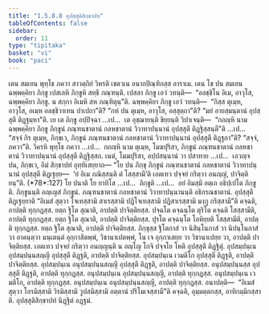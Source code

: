 ```yaml
---
title: "1.5.8.8 อุปสฺสุติสิกฺขาปท"
tableOfContents: false
sidebar:
  order: 11
type: "tipitaka"
basket: "vi"
book: "paci"
---
```



<DynamicBreadcrumb />

<Division number="469" book="paci">

<Paragraph number="1391" book="paci">
เตน สมเยน พุทฺโธ ภควา สาวตฺถิยํ วิหรติ เชตวเน อนาถปิณฺฑิกสฺส อาราเม. เตน โข ปน สมเยน ฉพฺพคฺคิยา ภิกฺขู เปสเลหิ ภิกฺขูหิ สทฺธึ ภณฺฑนฺติ. เปสลา ภิกฺขู เอวํ วทนฺติ—  “อลชฺชิโน อิเม, อาวุโส, ฉพฺพคฺคิยา ภิกฺขู. น สกฺกา อิเมหิ สห ภณฺฑิตุนฺ”ติ. ฉพฺพคฺคิยา ภิกฺขู เอวํ วทนฺติ—  “กิสฺส ตุเมฺห, อาวุโส, อเมฺห อลชฺชิวาเทน ปาเปถา”ติ? “กหํ ปน ตุเมฺห, อาวุโส, อสฺสุตฺถา”ติ? “มยํ อายสฺมนฺตานํ อุปสฺสุตึ ติฏฺฐมฺหา”ติ.
</Paragraph>

<Paragraph number="1392" book="paci">
เย เต ภิกฺขู อปฺปิจฺฉา …เป…  เต อุชฺฌายนฺติ ขิยฺยนฺติ วิปาเจนฺติ—  “กถญฺหิ นาม ฉพฺพคฺคิยา ภิกฺขู ภิกฺขูนํ ภณฺฑนชาตานํ กลหชาตานํ วิวาทาปนฺนานํ อุปสฺสุตึ ติฏฺฐิสฺสนฺตี”ติ …เป…  “สจฺจํ กิร ตุเมฺห, ภิกฺขเว, ภิกฺขูนํ ภณฺฑนชาตานํ กลหชาตานํ วิวาทาปนฺนานํ อุปสฺสุตึ ติฏฺฐถา”ติ? “สจฺจํ, ภควา”ติ. วิครหิ พุทฺโธ ภควา …เป…  กถญฺหิ นาม ตุเมฺห, โมฆปุริสา, ภิกฺขูนํ ภณฺฑนชาตานํ กลหชาตานํ วิวาทาปนฺนานํ อุปสฺสุตึ ติฏฺฐิสฺสถ. เนตํ, โมฆปุริสา, อปฺปสนฺนานํ วา ปสาทาย …เป…  เอวญฺจ ปน, ภิกฺขเว, อิมํ สิกฺขาปทํ อุทฺทิเสยฺยาถ—
</Paragraph>

</Division>
<Division number="470" book="paci">

<Paragraph number="1393" book="paci">
<Emphasis>“โย ปน ภิกฺขุ ภิกฺขูนํ ภณฺฑนชาตานํ กลหชาตานํ วิวาทาปนฺนานํ อุปสฺสุตึ ติฏฺเฐยฺย—  ‘ยํ อิเม ภณิสฺสนฺติ ตํ โสสฺสามี’ติ เอตเทว ปจฺจยํ กริตฺวา อนญฺญํ, ปาจิตฺติยนฺ”</Emphasis>ติ. (*78*:<Emphasis>127</Emphasis>)
</Paragraph>

</Division>
<Division number="471" book="paci">

<Paragraph number="1394" book="paci">
<Emphasis>โย ปนา</Emphasis>ติ โย ยาทิโส …เป…  <Emphasis>ภิกฺขู</Emphasis>ติ …เป…  อยํ อิมสฺมึ อตฺเถ อธิปฺเปโต ภิกฺขูติ.
</Paragraph>

<Paragraph number="1395" book="paci">
<Emphasis>ภิกฺขูนนฺ</Emphasis>ติ อญฺเญสํ ภิกฺขูนํ.
</Paragraph>

<Paragraph number="1396" book="paci">
<Emphasis>ภณฺฑนชาตานํ กลหชาตานํ วิวาทาปนฺนานนฺ</Emphasis>ติ อธิกรณชาตานํ.
</Paragraph>

<Paragraph number="1397" book="paci">
<Emphasis>อุปสฺสุตึ ติฏฺเฐยฺยา</Emphasis>ติ “อิเมสํ สุตฺวา โจเทสฺสามิ สาเรสฺสามิ ปฏิโจเทสฺสามิ ปฏิสาเรสฺสามิ มงฺกู กริสฺสามี”ติ คจฺฉติ, อาปตฺติ ทุกฺกฏสฺส. ยตฺถ ฐิโต สุณาติ, อาปตฺติ ปาจิตฺติยสฺส. ปจฺฉโต คจฺฉนฺโต ตุริโต คจฺฉติ โสสฺสามีติ, อาปตฺติ ทุกฺกฏสฺส. ยตฺถ ฐิโต สุณาติ, อาปตฺติ ปาจิตฺติยสฺส. ปุรโต คจฺฉนฺโต โอหิยฺยติ โสสฺสามีติ, อาปตฺติ ทุกฺกฏสฺส. ยตฺถ ฐิโต สุณาติ, อาปตฺติ ปาจิตฺติยสฺส. ภิกฺขุสฺส ฐิโตกาสํ วา นิสินฺโนกาสํ วา นิปนฺโนกาสํ วา อาคนฺตฺวา มนฺเตนฺตํ อุกฺกาสิตพฺพํ, วิชานาเปตพฺพํ, โน เจ อุกฺกาเสยฺย วา วิชานาเปยฺย วา, อาปตฺติ ปาจิตฺติยสฺส.
</Paragraph>

<Paragraph number="1398" book="paci">
<Emphasis>เอตเทว ปจฺจยํ กริตฺวา อนญฺญนฺ</Emphasis>ติ น อญฺโญ โกจิ ปจฺจโย โหติ อุปสฺสุตึ ติฏฺฐิตุํ.
</Paragraph>

</Division>
<Division number="472" book="paci">

<Paragraph number="1399" book="paci">
อุปสมฺปนฺเน อุปสมฺปนฺนสญฺญี อุปสฺสุตึ ติฏฺฐติ, อาปตฺติ ปาจิตฺติยสฺส. อุปสมฺปนฺเน เวมติโก อุปสฺสุตึ ติฏฺฐติ, อาปตฺติ ปาจิตฺติยสฺส. อุปสมฺปนฺเน อนุปสมฺปนฺนสญฺญี อุปสฺสุตึ ติฏฺฐติ, อาปตฺติ ปาจิตฺติยสฺส.
</Paragraph>

<Paragraph number="1400" book="paci">
อนุปสมฺปนฺนสฺส อุปสฺสุตึ ติฏฺฐติ, อาปตฺติ ทุกฺกฏสฺส. อนุปสมฺปนฺเน อุปสมฺปนฺนสญฺญี, อาปตฺติ ทุกฺกฏสฺส. อนุปสมฺปนฺเน เวมติโก, อาปตฺติ ทุกฺกฏสฺส. อนุปสมฺปนฺเน อนุปสมฺปนฺนสญฺญี, อาปตฺติ ทุกฺกฏสฺส.
</Paragraph>

</Division>
<Division number="473" book="paci">

<Paragraph number="1401" book="paci">
อนาปตฺติ—  “อิเมสํ สุตฺวา โอรมิสฺสามิ วิรมิสฺสามิ วูปสมิสฺสามิ อตฺตานํ ปริโมเจสฺสามี”ติ คจฺฉติ, อุมฺมตฺตกสฺส, อาทิกมฺมิกสฺสาติ.

</Paragraph>
</Division>

<Paragraph number="1402" type="center" book="paci">
อุปสฺสุติสิกฺขาปทํ นิฏฺฐิตํ อฏฺฐมํ.
</Paragraph>